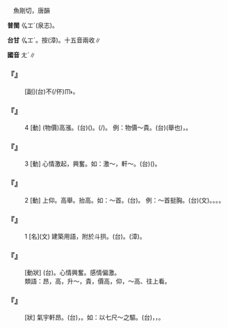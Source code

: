 
=={{ruby|昂|ㄤˊ}}==

　魚剛切，唐韻

'''普閩''' <rt>ㆣㆲˊ</rt>(泉志)。

'''台甘''' <rt>ㆣㆲˊ</rt>。按{{ruby|：|ㆣㄤˊ}}(漳)。十五音兩收∥

'''國音''' <rt>ㄤˊ</rt>∥

    

==='''『{{ruby|昂|ㄤˊ}}{{ruby|然|ㄖㄢˊ}}』'''===
: [副](台){{ruby|企|ㄎㄧㄚ˫}}{{ruby|高|ㄍㄨㄢˊ}}{{ruby|高|ㄍㄨㄢˊ}}不(/伓)<rt>ㆬ˫</rt>{{ruby|認|ㆢㄧㄣ˫/ㄌㄧㄣ˫}}{{ruby|輸|ㄙㄨ}}{{ruby|丌|ㆤ}}{{ruby|氣|ㄎㄧ˪}}{{ruby|概|ㄎㄞ˪}}。
    

==='''『{{ruby|昂|ㄤˊ}}』'''===
:4  [動] (物價)高漲。(台)({{ruby|物|ㆠㄨㆵ ͘}}{{ruby|價|ㄍㆤ˪}}){{ruby|漲|ㄉㄧㆲ˪}}{{ruby|高|ㄍㄨㄢˊ}}。{{ruby|高|ㄍㄨㄢˊ}}(/{{ruby|高|ㄍㄜ}}{{ruby|貴|ㄍㄨㄧ˪}}){{ruby|起|·ㄎㄧˋ}}{{ruby|來|·ㄌㄞˊ}}。 例：物價～貴。(台){{ruby|物|ㆠㄨㆵ ͘}}{{ruby|價|ㄍㆤ˪}}{{ruby|昂|ㆣㄧㄚˊ}}{{ruby|←|ㆣㄤˊ/ㆣㆲˊ}}(舉也){{ruby|高|ㄍㄨㄢˊ}}，{{ruby|真|ㄐㄧㄣ}}{{ruby|貴|ㄍㄨㄧ˪}}。
    

==='''『{{ruby|昂|ㄤˊ}}』'''===
:3  [動] 心情激起，興奮。如：激～，軒～。(台)({{ruby|心|ㄒㄧㆬ}}{{ruby|情|ㄐㄧㄥˊ}}){{ruby|高|ㄍㄜ}}{{ruby|昂|ㆣㆲˊ}}。
    

==='''『{{ruby|昂|ㄤˊ}}』'''===
:2  [動] 上仰。高舉。抬高。如：～首。(台){{ruby|舉|ㆣㄧㄚㆷ ͘}}{{ruby|頭|ㄊㄠˊ}}。 例：～首挺胸。(台){{ruby|昂|ㆣㆲˊ}}{{ruby|首|ㄒㄧㄨˋ}}{{ruby|挺|ㄊㄧㄥˋ}}{{ruby|胸|ㄏㄧㆲ}}(文)。{{ruby|擔|ㄉㆩ}}{{ruby|頭|ㄊㄠˊ}}{{ruby|殼|ㄎㄚㆶ}}。{{ruby|挺|ㄊㄞ˫}}{{ruby|←|ㄊㄧㄥˋ}}{{ruby|胸|ㄏㄧㄥ}}{{ruby|坎|ㄎㆰ˪}}。{{ruby|表|ㄅㄧㄠˋ}}{{ruby|示|ㄒㄧ˫}}{{ruby|勇|ㄧㆲˋ}}{{ruby|敢|ㄍㆰˋ}}{{ruby|丌|ㆤ}}{{ruby|氣|ㄎㄧ˪}}{{ruby|概|ㄎㄞ˪}}。
    

==='''『{{ruby|昂|ㄤˊ}}』'''===
:1  [名](文) 建築用語，附於斗拱。(台){{ruby|昂|ㆣㆲˊ}}。{{ruby|昂|ㆣㄤˊ}}(漳)。
    

==='''『{{ruby|激|ㄐㄧ}}{{ruby|昂|ㄤˊ}}』'''===
: [動狀] (台){{ruby|激|ㄍㄧㆤㆶ}}{{ruby|昂|ㆣㆲˊ}}。心情興奮。感情偏激。
:類語：昂，高，升～，貴，價高，仰，～高、往上看。
:
    

==='''『{{ruby|昂|ㄤˊ}}{{ruby|藏|ㄘㄤˊ}}』'''===
: [狀] 氣宇軒昂。(台){{ruby|意|ㄧ˪}}{{ruby|氣|ㄎㄧ˪}}，{{ruby|氣|ㄎㄧ˪}}{{ruby|概|ㄎㄞ˪}}{{ruby|真|ㄐㄧㄣ˫}}{{ruby|興|ㄏㄧㄥ}}{{ruby|奮|ㄏㄨㄣ˪}}{{ruby|盛|ㄒㄧㄥ˫}}{{ruby|大|ㄉㄞ˫}}。如：以七尺～之驅。(台){{ruby|堂|ㄉㆲˊ}}{{ruby|堂|ㄉㆲˊ}}{{ruby|大|ㄉㄞ˫}}{{ruby|丈|ㄉㄧㆲ˫}}{{ruby|夫|ㄏㄨ}}，{{ruby|男|ㄌㆰˊ}}{{ruby|子|ㄗㄨˋ}}{{ruby|漢|ㄏㄢ˪}}，{{ruby|大|ㄉㄨㄚ˫}}{{ruby|人|ㄌㄤˊ}}{{ruby|大|ㄉㄨㄚ˫}}{{ruby|種|ㄐㄧㄥˋ}}。
    
